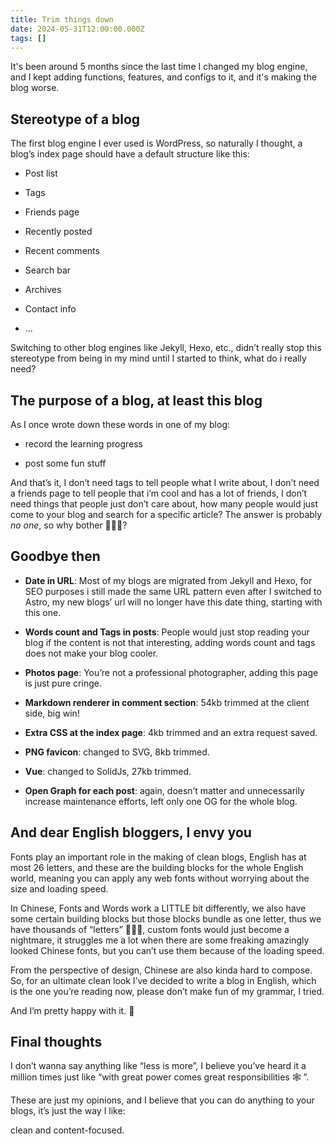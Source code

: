 ```yaml
---
title: Trim things down
date: 2024-05-31T12:00:00.000Z
tags: []
---
```



It's been around 5 months since the last time I changed my blog engine, and I kept adding functions, features, and configs to it, and it's making the blog worse.

## Stereotype of a blog

The first blog engine I ever used is WordPress, so naturally I thought, a blog’s index page should have a default structure like this:

* Post list
    
* Tags
    
* Friends page
    
* Recently posted
    
* Recent comments
    
* Search bar
    
* Archives
    
* Contact info
    
* ...
    

Switching to other blog engines like Jekyll, Hexo, etc., didn’t really stop this stereotype from being in my mind until I started to think, what do i really need?

## The purpose of a blog, at least this blog

As I once wrote down these words in one of my blog:

* record the learning progress
    
* post some fun stuff
    

And that’s it, I don’t need tags to tell people what I write about, I don’t need a friends page to tell people that i’m cool and has a lot of friends, I don’t need things that people just don’t care about, how many people would just come to your blog and search for a specific article? The answer is probably *no one*, so why bother 🤷🏻‍♂️?

## Goodbye then

* **Date in URL**: Most of my blogs are migrated from Jekyll and Hexo, for SEO purposes i still made the same URL pattern even after I switched to Astro, my new blogs’ url will no longer have this date thing, starting with this one.
    
* **Words count and Tags in posts**: People would just stop reading your blog if the content is not that interesting, adding words count and tags does not make your blog cooler.
    
* **Photos page**: You’re not a professional photographer, adding this page is just pure cringe.
    
* **Markdown renderer in comment section**: 54kb trimmed at the client side, big win!
    
* **Extra CSS at the index page**: 4kb trimmed and an extra request saved.
    
* **PNG favicon**: changed to SVG, 8kb trimmed.
    
* **Vue**: changed to SolidJs, 27kb trimmed.
    
* **Open Graph for each post**: again, doesn’t matter and unnecessarily increase maintenance efforts, left only one OG for the whole blog.
    

## And dear English bloggers, I envy you

Fonts play an important role in the making of clean blogs, English has at most 26 letters, and these are the building blocks for the whole English world, meaning you can apply any web fonts without worrying about the size and loading speed.

In Chinese, Fonts and Words work a LITTLE bit differently, we also have some certain building blocks but those blocks bundle as one letter, thus we have thousands of “letters” 🤷🏻‍♂️, custom fonts would just become a nightmare, it struggles me a lot when there are some freaking amazingly looked Chinese fonts, but you can’t use them because of the loading speed.

From the perspective of design, Chinese are also kinda hard to compose. So, for an ultimate clean look I’ve decided to write a blog in English, which is the one you’re reading now, please don’t make fun of my grammar, I tried.

And I’m pretty happy with it. 👻

## Final thoughts

I don’t wanna say anything like “less is more”, I believe you’ve heard it a million times just like “with great power comes great responsibilities 🕸 ”.

These are just my opinions, and I believe that you can do anything to your blogs, it’s just the way I like:

clean and content-focused.
  